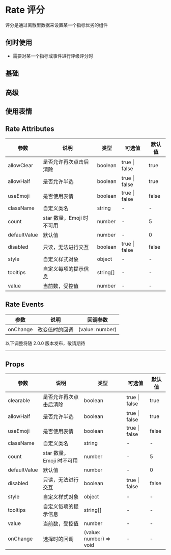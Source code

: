 # Rate 评分

评分是通过离散型数据来设置某一个指标优劣的组件

## 何时使用

- 需要对某一个指标或事件进行评级评分时

## 基础


<DemoBase />

## 高级


<DemoAdvanced />

## 使用表情


<DemoFace />

## Rate Attributes

| 参数         | 说明                      | 类型     | 可选值        | 默认值 |
| ------------ | ------------------------- | -------- | ------------- | ------ |
| allowClear   | 是否允许再次点击后清除    | boolean  | true \| false | true   |
| allowHalf    | 是否允许半选              | boolean  | true \| false | true   |
| useEmoji     | 是否使用表情              | boolean  | true \| false | false  |
| className    | 自定义类名                | string   | -             | -      |
| count        | star 数量，Emoji 时不可用 | number   | -             | 5      |
| defaultValue | 默认值                    | number   | -             | 0      |
| disabled     | 只读，无法进行交互        | boolean  | true \| false | false  |
| style        | 自定义样式对象            | object   | -             | -      |
| tooltips     | 自定义每项的提示信息      | string[] | -             | -      |
| value        | 当前数，受控值            | number   | -             | -      |

## Rate Events

| 参数     | 说明           | 回调参数        |
| -------- | -------------- | --------------- |
| onChange | 改变值时的回调 | (value: number) |

<div style={{ position: 'relative' }}>
  <span
    style={{
      position: 'absolute',
      background: '#fff',
      left: '50%',
      transform: ' translate(-50%,-50%)',
      fontSize: '18px',
      padding: 5,
      color: '#f63'
    }}
  >
    以下调整将随 2.0.0 版本发布，敬请期待
  </span>
  <hr style={{ marginTop: 50, marginBottom: 20, border: '0.5px dashed #c8c8c8' }} />
</div>

## Props

| 参数         | 说明                      | 类型                    | 可选值        | 默认值 |
| ------------ | ------------------------- | ----------------------- | ------------- | ------ |
| clearable    | 是否允许再次点击后清除    | boolean                 | true \| false | true   |
| allowHalf    | 是否允许半选              | boolean                 | true \| false | true   |
| useEmoji     | 是否使用表情              | boolean                 | true \| false | false  |
| className    | 自定义类名                | string                  | -             | -      |
| count        | star 数量，Emoji 时不可用 | number                  | -             | 5      |
| defaultValue | 默认值                    | number                  | -             | 0      |
| disabled     | 只读，无法进行交互        | boolean                 | true \| false | false  |
| style        | 自定义样式对象            | object                  | -             | -      |
| tooltips     | 自定义每项的提示信息      | string[]                | -             | -      |
| value        | 当前数，受控值            | number                  | -             | -      |
| onChange     | 选择时的回调              | (value: number) => void | -             | -      |
